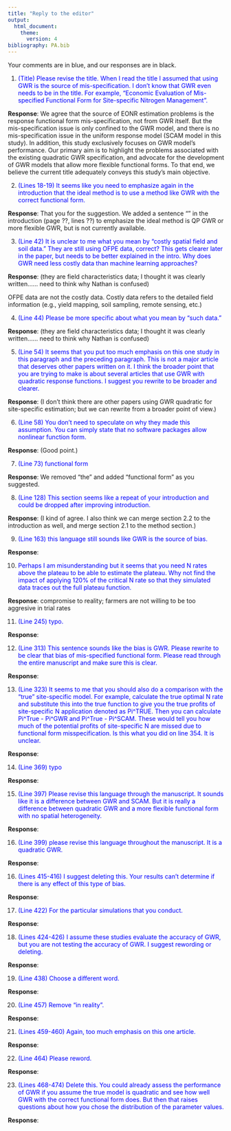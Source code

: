 ```yaml
---
title: "Reply to the editor"
output: 
  html_document:
    theme:
      version: 4
bibliography: PA.bib
---
```





Your comments are in blue, and our responses are in black.


1. <span style = "color: blue;"> (Title) Please revise the title. When I read the title I assumed that using GWR is the source of mis-specification. I don't know that GWR even needs to be in the title. For example, "Economic Evaluation of Mis-specified Functional Form for Site-specific Nitrogen Management". </span>

**Response**: We agree that the source of EONR estimation problems is the response functional form mis-specification, not from GWR itself. But the mis-specification issue is only confined to the GWR model, and there is no mis-specification issue in the uniform response model (SCAM model in this study). In addition, this study exclusively focuses on GWR model's performance. Our primary aim is to highlight the problems associated with the existing quadratic GWR specification, and advocate for the development of GWR models that allow more flexible functional forms. To that end, we believe the current title adequately conveys this study's main objective.


2. <span style = "color: blue;"> (Lines 18-19) It seems like you need to emphasize again in the introduction that the ideal method is to use a method like GWR with the correct functional form. </span>

**Response**: That you for the suggestion. We added a sentence "" in the introduction (page ??, lines ??) to emphasize the ideal method is QP GWR or more flexible GWR, but is not currently available.


3. <span style = "color: blue;"> (Line 42) It is unclear to me what you mean by "costly spatial field and soil data." They are still using OFPE data, correct? This gets clearer later in the paper, but needs to be better explained in the intro. Why does GWR need less costly data than machine learning approaches? </span>

**Response**: (they are field characteristics data; I thought it was clearly written...... need to think why Nathan is confused)

OFPE data are not the costly data. Costly data refers to the detailed field information (e.g., yield mapping, soil sampling, remote sensing, etc.)


4. <span style = "color: blue;"> (Line 44) Please be more specific about what you mean by "such data." </span>

**Response**: (they are field characteristics data; I thought it was clearly written...... need to think why Nathan is confused)


5. <span style = "color: blue;"> (Line 54) It seems that you put too much emphasis on this one study in this paragraph and the preceding paragraph. This is not a major article that deserves other papers written on it. I think the broader point that you are trying to make is about several articles that use GWR with quadratic response functions. I suggest you rewrite to be broader and clearer. </span>

**Response**: (I don't think there are other papers using GWR quadratic for site-specific estimation; but we can rewrite from a broader point of view.)


6. <span style = "color: blue;"> (Line 58) You don't need to speculate on why they made this assumption. You can simply state that no software packages allow nonlinear function form. </span>

**Response**: (Good point.)


7. <span style = "color: blue;"> (Line 73) functional form </span>

**Response**: We removed "the" and added "functional form" as you suggested.


8. <span style = "color: blue;"> (Line 128) This section seems like a repeat of your introduction and could be dropped after improving introduction. </span>

**Response**: (I kind of agree. I also think we can merge section 2.2 to the introduction as well, and merge section 2.1 to the method section.)


9. <span style = "color: blue;"> (Line 163) this language still sounds like GWR is the source of bias.  </span>

**Response**: 


10. <span style = "color: blue;"> Perhaps I am misunderstanding but it seems that you need N rates above the plateau to be able to estimate the plateau. Why not find the impact of applying 120% of the critical N rate so that they simulated data traces out the full plateau function. </span>

**Response**: compromise to reality; farmers are not willing to be too aggresive in trial rates
 

11. <span style = "color: blue;"> (Line 245) typo. </span>

**Response**: 


12. <span style = "color: blue;"> (Line 313) This sentence sounds like the bias is GWR. Please rewrite to be clear that bias of mis-specified functional form. Please read through the entire manuscript and make sure this is clear. </span>

**Response**: 


13. <span style = "color: blue;"> (Line 323) It seems to me that you should also do a comparison with the "true" site-specific model. For example, calculate the true optimal N rate and substitute this into the true function to give you the true profits of site-specific N application denoted as Pi^TRUE. Then you can calculate Pi^True - Pi^GWR and Pi^True - Pi^SCAM. These would tell you how much of the potential profits of site-specific N are missed due to functional form misspecification.  Is this what you did on line 354. It is unclear. </span>

**Response**: 


14. <span style = "color: blue;"> (Line 369) typo </span>

**Response**: 


15. <span style = "color: blue;"> (Line 397) Please revise this language through the manuscript. It sounds like it is a difference between GWR and SCAM. But it is really a difference between quadratic GWR and a more flexible functional form with no spatial heterogeneity. </span>

**Response**: 


16. <span style = "color: blue;"> (Line 399) please revise this language throughout the manuscript. It is a quadratic GWR. </span>

**Response**: 


16. <span style = "color: blue;"> (Lines 415-416) I suggest deleting this. Your results can't determine if there is any effect of this type of bias. </span>

**Response**: 


17. <span style = "color: blue;"> (Line 422) For the particular simulations that you conduct. </span>

**Response**: 


18. <span style = "color: blue;"> (Lines 424-426) I assume these studies evaluate the accuracy of GWR, but you are not testing the accuracy of GWR. I suggest rewording or deleting. </span>

**Response**: 


19. <span style = "color: blue;"> (Line 438) Choose a different word. </span>

**Response**: 


20. <span style = "color: blue;"> (Line 457) Remove "in reality". </span>

**Response**: 


21. <span style = "color: blue;"> (Lines 459-460) Again, too much emphasis on this one article. </span>

**Response**: 


22. <span style = "color: blue;"> (Line 464) Please reword. </span>

**Response**: 


23. <span style = "color: blue;"> (Lines 468-474) Delete this. You could already assess the performance of GWR if you assume the true model is quadratic and see how well GWR with the correct functional form does. But then that raises questions about how you chose the distribution of the parameter values. </span>

**Response**: 




